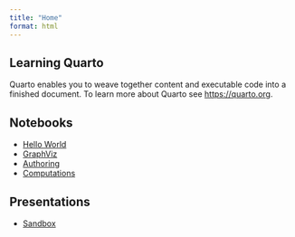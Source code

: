 ```yaml
---
title: "Home"
format: html
---
```


## Learning Quarto

Quarto enables you to weave together content and executable code into a finished document. To learn more about Quarto see <https://quarto.org>.

## Notebooks

* [Hello World](notebook/hello.html)
* [GraphViz](notebook/graphviz.html)
* [Authoring](notebook/authoring.html)
* [Computations](notebook/computations.html)

## Presentations

* [Sandbox](presentation/sandbox.html)